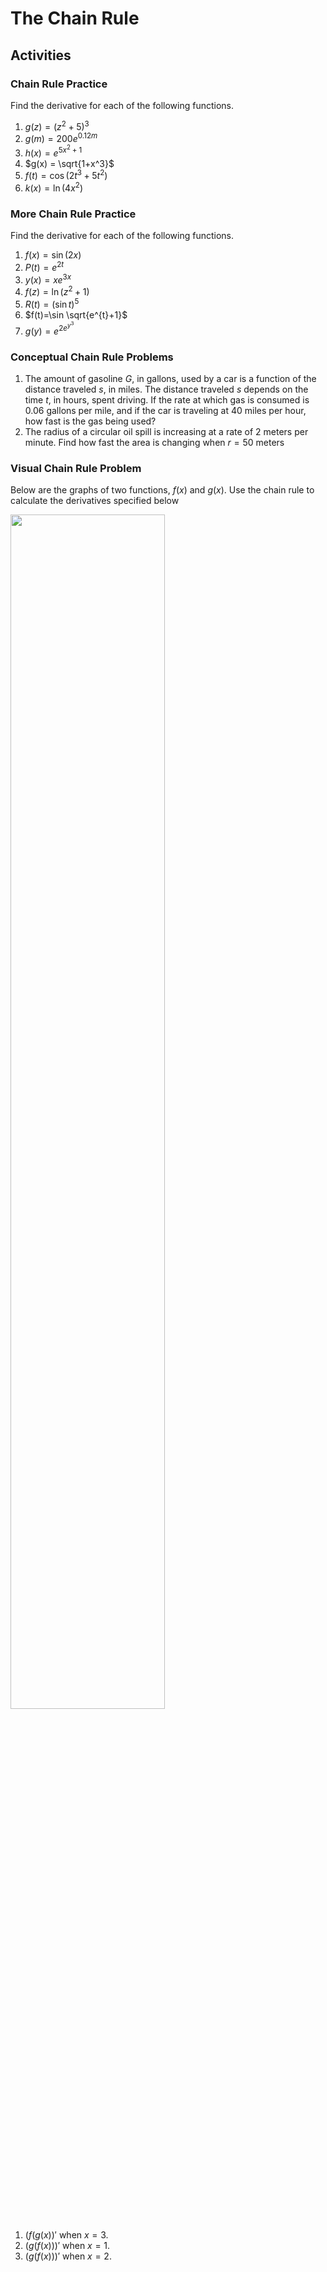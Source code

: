 # The Chain Rule

## Activities

### Chain Rule Practice

Find the derivative for each of the following functions.

1. $g(z)=(z^2+5)^3$
1. $g(m) = 200 e^{0.12m}$
1. $h(x) = e^{5x^2+1}$
1. $g(x) = \sqrt{1+x^3}$
1. $f(t) = \cos(2t^3+5t^2)$
1. $k(x) = \ln(4x^2)$



### More Chain Rule Practice

Find the derivative for each of the following functions.

1. $f(x)=\sin(2x)$
1. $P(t)=e^{2t}$
1. $y(x)=x e^{3x}$
1. $f(z)=\ln(z^2+1)$
1. $R(t)=(\sin t)^5$
1. $f(t)=\sin \sqrt{e^{t}+1}$
1. $g(y)=e^{2e^{y^3}}$






### Conceptual Chain Rule Problems 

1. The amount of gasoline $G$, in gallons, used by a car is a function of the distance traveled $s$, in miles. The distance traveled $s$ depends on the time $t$, in hours, spent driving. 
If the rate at which gas is consumed is 0.06 gallons per mile, and if the car is traveling at 40 miles per hour, how fast is the gas being used?
1. The radius of a circular oil spill is increasing at a rate of 2 meters per minute. Find how fast the area is changing when $r=50$ meters

### Visual Chain Rule Problem

Below are the graphs of two functions, $f(x)$ and $g(x)$. Use the chain rule to calculate the derivatives specified below

![](images/TwoFunctions.jpg){width=70%}

1. $(f(g(x))'$ when $x=3$. 
2. $(g(f(x)))'$ when $x=1$. 
3. $(g(f(x)))'$ when $x=2$.

<!--
## Solutions

### Chain Rule Practice

1. $g'(z) = 3(z^2+5)^2\cdot 2z$
1. $g'(m) = 200 \cdot 0.12 \cdot e^{0.12m}$
1. $h'(x) = e^{5x^2+1}\cdot (10x)$
1. $g'(x) = \frac{1}{2}(1+x^3)^{-1/2}\cdot(3x^2)$
1. $f'(t) = -\sin(2t^3+5t^2)\cdot(6t^2+10t)$
1. $k'(x) = \frac{1}{4x^2}\cdot 8x$

### More Chain Rule Practice

1. $f'(x) = 2\cos(2x)$
1. $P'(t) = 2e^{2t}$
1. $y'(x) = e^{3x} + 3xe^{3x}$
1. $f'(z) = \frac{2z}{z^2+1}$
1. $R'(t) = 5 (\sin t)^4 \cdot \cos t$
1. $f'(t) = \cos \sqrt{e^{t}+1} \cdot \frac{1}{2}\left(e^{t}+1\right)^{-1/2}\cdot e^{t}$
1. $g'(y) = e^{2e^{y^3}} \cdot 2e^{y^3}\cdot 3y^2$


### Conceptual Chain Rule Problems 

1. The amount of gasoline $G$, in gallons, used by a car is a function of the distance traveled $s$, in miles. The distance traveled $s$ depends on the time $t$, in hours, spent driving. 
If the rate at which gas is consumed is 0.06 gallons per mile, and if the car is traveling at 40 miles per hour, how fast is the gas being used?

We have a gasoline function $G(s)$ for distance $s$, and a distance function $s(t)$ for time $t$. We have
$$
\frac{d G}{ds} \cdot \frac{ds}{dt} = \left( 0.06 \, \frac{\mbox{gallons}}{\mbox{mile}} \right) \left( 40 \, \frac{\mbox{miles}}{\mbox{hour}} \right)
= 2.4 \, \frac{\mbox{gallons}}{\mbox{hour}}
$$

2. The radius of a circular oil spill is increasing at a rate of 2 meters per minute. Find how fast the area is changing when $r=50$ meters?

We have area $A(r)=\pi^{r^2}$, so $\frac{dA}{dr} = 2\pi r$. When $r=50$, this rate of change is $100 \pi$ meters/minute. Therefore
$$
\frac{d A}{dr} \cdot \frac{dr}{dt} = \left( 100 \pi \, \frac{\mbox{m}^2}{\mbox{m}} \right) \left( 2 \, \frac{\mbox{m}}{\mbox{min}} \right)
= 200\pi \, \frac{\mbox{m}^2}{\mbox{min}}
$$
Aside: It's really interesting that the rate of change of the area (with respect to radius $r$) is $2\pi r$, which is the circumference of the circle! This make a lot of sense: the circumference is the boundary of the area, so its expansion captures the expansion of the area.


### Visual Chain Rule Problem

1. We want $(f'(g(3)) g'(3)$. We have $g(3)=5$ and $f'(5)=1$. However $g'(3)$ is not defined because $x=3$ is a cusp point for $g(x)$. So the derivative of $f(g(x))$ does not exist at $x=3$.

2. We want $(g'(f(1)) f'(1)$.  We have $f(1)=4$ and $g'(4)=0$ and $f'(1)=-2$. So our answer is 
$$(g'(f(1)) f'(1) = g'(4) f'(1) = 0.$$
3. We want $(g'(f(2)) f'(2)$. We have $f(2)=2$ and $g'(2)=2/3$ and $f'(2)=-2$. So our answer is 
$$(g'(f(2)) f'(2) = \frac{2}{3} \cdot (-2) = -\frac{4}{3}.$$

-->